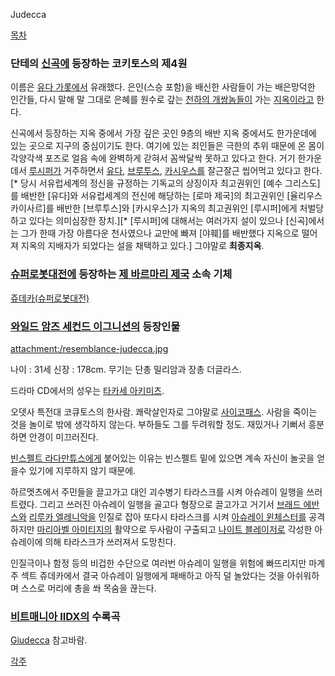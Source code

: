 Judecca

[[목차]]

=== 단테의 [[신곡]]에 등장하는 코키토스의 제4원 ===
이름은 [[유다 가롯]]에서 유래했다. 은인(스승 포함)을 배신한 사람들이 가는 배은망덕한 인간들, 다시 말해 말 그대로 은혜를 원수로 갚는 [[천하의 개쌍놈들]]이 가는 [[지옥]]이라고 한다. 

신곡에서 등장하는 지옥 중에서 가장 깊은 곳인 9층의 배반 지옥 중에서도 한가운데에 있는 곳으로 지구의 중심이기도 한다.  여기에 있는 죄인들은 극한의 추위 때문에 온 몸이 각양각색 포즈로 얼음 속에 완벽하게 갇혀서 꼼싹달싹 못하고 있다고 한다. 거기 한가운데서 [[루시퍼]]가 거주하면서 [[유다]], [[브루투스]], [[카시우스]]를 잘근잘근 씹어먹고 있다고 한다.[* 당시 서유럽세계의 정신을 규정하는 기독교의 상징이자 최고권위인 [예수 그리스도]를 배반한 [유다]와 서유럽세계의 전신에 해당하는 [로마 제국]의 최고권위인 [율리우스 카이사르]를 배반한 [브루투스]와 [카시우스]가 지옥의 최고권위인 [루시퍼]에게 처벌당하고 있다는 의미심장한 장치.][* [루시퍼]에 대해서는 여러가지 설이 있으나 [신곡]에서는 그가 한때 가장 아름다운 천사였으나 교만에 빠져 [야훼]를 배반했다 지옥으로 떨어져 지옥의 지배자가 되었다는 설을 채택하고 있다.] 그야말로 '''최종지옥'''.

=== [[슈퍼로봇대전]]에 등장하는 [[제 바르마리 제국]] 소속 기체 === 
[[쥬데카(슈퍼로봇대전)]]

=== [[와일드 암즈 세컨드 이그니션]]의 등장인물 ===
attachment:/resemblance-judecca.jpg

나이 : 31세 신장 : 178cm. 무기는 단총 밀리암과 장총 더글라스.

드라마 CD에서의 성우는 [[타카세 아키미츠]].

오뎃사 특전대 코큐토스의 한사람. 쾌락살인자로 그야말로 [[사이코패스]]. 사람을 죽이는 것을 놀이로 밖에 생각하지 않는다. 부하들도 그를 두려워할 정도. 재밌거나 기뻐서 흥분하면 안경이 미끄러진다.

[[빈스펠트 라다만튜스]]에게 붙어있는 이유는 빈스펠트 밑에 있으면 계속 자신이 놀곳을 얻을수 있기에 지루하지 않기 때문에.

하르멧츠에서 주민들을 끌고가고 대인 괴수병기 타라스크를 시켜 아슈레이 일행을 쓰러트렸다. 그리고 쓰러진 아슈레이 일행을 골고다 형장으로 끌고가고 거기서 [[브래드 에반스]]와 [[리루카 엘레니악]]을 인질로 잡아 또다시 타라스크를 시켜 [[아슈레이 윈체스터]]를 공격하지만 [[마리아벨 아미티지]]의 활약으로 두사람이 구출되고 [[나이트 블레이저]]로 각성한 아슈레이에 의해 타라스크가 쓰러져서 도망친다.

인질극이나 함정 등의 비겁한 수단으로 여러번 아슈레이 일행을 위험에 빠뜨리지만 마계주 섹트 쥬데카에서 결국 아슈레이 일행에게 패배하고 아직 덜 놀았다는 것을 아쉬워하며 스스로 머리에 총을 쏴 목숨을 끊는다.


=== [[비트매니아 IIDX]]의 수록곡 ===
[[Giudecca]] 참고바람.

[[각주]]
